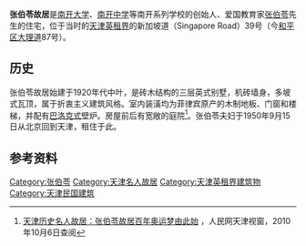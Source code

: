 '''张伯苓故居'''是[[南开大学|南开大学]]、[[南开中学|南开中学]]等南开系列学校的创始人、爱国教育家[[张伯苓|张伯苓]]先生的住宅，位于当时的[[天津英租界|天津英租界]]的新加坡道（Singapore Road）39号（今[[和平区_(天津市)|和平区]][[大理道|大理道]]87号）。

== 历史 ==
张伯苓故居始建于1920年代中叶，是砖木结构的三层英式别墅，机砖墙身，多坡式瓦顶，属于折衷主义建筑风格。室内装潢均为菲律宾原产的木制地板、门窗和楼梯，并配有[[巴洛克式|巴洛克式]]壁炉。房屋前后有宽敞的庭院<ref>[http://www.022net.com/2008/9-14/425926243071363.html 天津历史名人故居：张伯苓故居百年奥运梦由此始] {{webarchive|url=https://web.archive.org/web/20130421035516/http://www.022net.com/2008/9-14/425926243071363.html |date=2013-04-21 }}，人民网天津视窗，2010年10月6日查阅</ref>。张伯苓夫妇于1950年9月15日从北京回到天津，租住于此。

== 参考资料 ==
{{reflist}}

{{天津市名人故居}}
[[Category:张伯苓|Category:张伯苓]]
[[Category:天津名人故居|Category:天津名人故居]]
[[Category:天津英租界建筑物|Category:天津英租界建筑物]]
[[Category:天津民国建筑|Category:天津民国建筑]]
